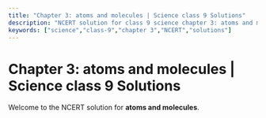 ```yaml
---
title: "Chapter 3: atoms and molecules | Science class 9 Solutions"
description: "NCERT solution for class 9 science chapter 3: atoms and molecules."
keywords: ["science","class-9","chapter 3","NCERT","solutions"]
---
```


# Chapter 3: atoms and molecules | Science class 9 Solutions

Welcome to the NCERT solution for **atoms and molecules**.
